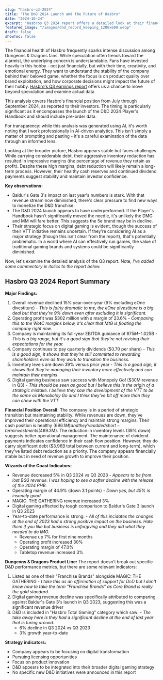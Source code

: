 ```yaml
---
slug: "hasbro-q3-2024"
title: "The DnD 2024 Launch and the Future of Hasbro"
date: "2024-10-24"
excerpt: "Hasbros Q3 2024 report offers a detailed look at their financial performance and strategic direction and teases the future of the DnD brand."
featured_image: "/images/dnd_record_keeping_1200x600.webp"
draft: false
showToc: false
---
```


The financial health of Hasbro frequently sparks intense discussion among Dungeons & Dragons fans. While speculation often trends toward the alarmist, the underlying concern is understandable. Fans have invested heavily in this hobby - not just financially, but with their time, creativity, and emotional energy. They want to understand the stability of the company behind their beloved game, whether the focus is on product quality over brand exploitation, and how corporate decisions might impact the future of their hobby. [Hasbro's Q3 earnings report](https://investor.hasbro.com/news-releases/news-release-details/hasbro-reports-third-quarter-2024-financial-results) offers us a chance to move beyond speculation and examine actual data.

This analysis covers Hasbro's financial position from July through September 2024, as reported to their investors. The timing is particularly significant as it encompasses the launch of the D&D 2024 Player's Handbook and should include pre-order data. 

For transparency: while this analysis was generated using AI, it's worth noting that I work professionally in AI-driven analytics. This isn't simply a matter of prompting and pasting - it's a careful examination of the data through an informed lens.

Looking at the broader picture, Hasbro appears stable but faces challenges. While carrying considerable debt, their aggressive inventory reduction has resulted in impressive margins (the percentage of revenue they retain as profit). Despite these high margins, debt reduction will likely remain a long-term process. However, their healthy cash reserves and continued dividend payments suggest stability and maintain investor confidence.

**Key observations:**
* Baldur's Gate 3's impact on last year's numbers is stark. With that revenue stream now diminished, there's clear pressure to find new ways to monetize the D&D franchise.
* The D&D 2024 launch appears to have underperformed. If the Player's Handbook hasn't significantly moved the needle, it's unlikely the DMG and MM will fare better. This suggests the 5e brand may be in decline.
* Their strategic focus on digital gaming is evident, though the success of their VTT initiative remains uncertain. If they're considering AI as a major strategy (though this isn't clear from the report), that's potentially problematic. In a world where AI can effectively run games, the value of traditional gaming brands and systems could be significantly diminished.

Now, let's examine the detailed analysis of the Q3 report.  Note, *I've added some commentary in italics to the report below.*

## Hasbro Q3 2024 Report Summary

**Major Findings:**
1. Overall revenue declined 15% year-over-year (9% excluding eOne divestiture) - *This is fairly dramatic to me, the eOne divestiture is a big deal but that they're 9% down even after excluding it is significant.*
2. Operating profit was $302 million with a margin of 23.6% - *Comparing this to the WotC margins below, it's clear that MtG is floating the company right now.*
3. Company is maintaining its full-year EBITDA guidance of $975M-$1.025B - *This is a big range, but it's a good sign that they're not revising their expectations for the year.*
4. Company continues to pay quarterly dividends ($0.70 per share) - *This is a good sign, it shows that they're still committed to rewarding shareholders even as they work to transition the business.*
5. Inventory levels are down 39% versus prior year - *This is a good sign, it shows that they're managing their inventory more effectively and can maintain their margins*
6. Digital gaming business saw success with Monopoly Go! ($30M revenue in Q3) - *This should be seen as good but I believe this is the origin of a strategic mistake.  I believe they saw the development of the VTT to be the same as Monoboloy Go and I think they've bit off more than they can chew with the VTT.*

**Financial Position Overall:**
The company is in a period of strategic transition but maintaining stability. While revenues are down, they've improved their operational efficiency and maintain strong margins. Their cash position is healthy ($696.1M) and they've added short-term investments ($489.3M). The reduction in inventory levels (39% down) suggests better operational management. The maintenance of dividend payments indicates confidence in their cash flow position. However, they do carry significant debt ($3.96B total between current and long-term), which they've listed debt reduction as a priority. The company appears financially stable but in need of revenue growth to improve their position.

**Wizards of the Coast Indicators:**
- Revenue decreased 5% in Q3 2024 vs Q3 2023 - *Appears to be from lost BG3 revenue. I was hoping to see a softer decline with the release of the 2024 PHB.*
- Operating margin of 44.9% (down 3.1 points) - *Down yes, but 45% is insanely good.*
- MAGIC: THE GATHERING revenue increased 3%
- Digital gaming affected by tough comparison to Baldur's Gate 3 launch in Q3 2023
- Year-to-date performance is strong: - *All of this incidates the changes at the end of 2023 had a strong positive impact on the business. Hate them if you like but business is unforgiving and they did what they needed to do IMO.*
  * Revenue up 7% for first nine months
  * Operating profit increased 30%
  * Operating margin of 47.0%
  * Tabletop revenue increased 3%

**Dungeons & Dragons Product Line:**
The report doesn't break out specific D&D performance metrics, but there are some relevant indicators:
1. Listed as one of their "Franchise Brands" alongside MAGIC: THE GATHERING - *I take this as an affirmation of support for DnD but I don't know how to take the term "Franchise Brands" as Core Brand is really the gold standard.*
2. Digital gaming revenue decline was specifically attributed to comparing against Baldur's Gate 3's launch in Q3 2023, suggesting this was a significant revenue driver
3. D&D is included in "Hasbro Total Gaming" category which saw: - *The take away here is they had a significant decline at the end of last year that is turing around.*
   - 6% decline in Q3 2024 vs Q3 2023
   - 3% growth year-to-date

**Strategy indicators:**
- Company appears to be focusing on digital transformation
- Pursuing licensing opportunities
- Focus on product innovation
- D&D appears to be integrated into their broader digital gaming strategy
- No specific new D&D initiatives were announced in this report
